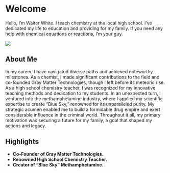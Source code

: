 # Welcome

Hello, I'm Walter White. I teach chemistry at the local high school. I've dedicated my life to education and providing for my family. If you need any help with chemical equations or reactions, I'm your guy.

![](Heisenberg.jpg){.small}

## About Me

In my career, I have navigated diverse paths and achieved noteworthy milestones. As a chemist, I made significant contributions to the field and co-founded Gray Matter Technologies, though I left before its meteoric rise. As a high school chemistry teacher, I was recognized for my innovative teaching methods and dedication to my students. In an unexpected turn, I ventured into the methamphetamine industry, where I applied my scientific expertise to create "Blue Sky," renowned for its unparalleled purity. My strategic acumen enabled me to build a formidable drug empire and exert considerable influence in the criminal world. Throughout it all, my primary motivation was securing a future for my family, a goal that shaped my actions and legacy.

## Highlights

-   **Co-Founder of Gray Matter Technologies.**
-   **Renowned High School Chemistry Teacher.**
-   **Creator of "Blue Sky" Methamphetamine.**
